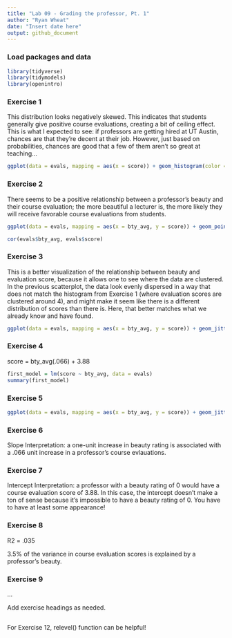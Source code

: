 ```yaml
---
title: "Lab 09 - Grading the professor, Pt. 1"
author: "Ryan Wheat"
date: "Insert date here"
output: github_document
---
```


### Load packages and data

```r
library(tidyverse) 
library(tidymodels)
library(openintro)
```

### Exercise 1

This distribution looks negatively skewed. This indicates that students generally give positive course evaluations, creating a bit of ceiling effect. This is what I expected to see: if professors are getting hired at UT Austin, chances are that they're decent at their job. However, just based on probabilities, chances are good that a few of them aren't so great at teaching...

```r

ggplot(data = evals, mapping = aes(x = score)) + geom_histogram(color = "grey", fill = "darkorange4") + labs(x = "Course Evaluation Score", y = "Count", title = "Course Evaluation Ratings at UT Austin") + theme_bw()

```


### Exercise 2

There seems to be a positive relationship between a professor's beauty and their course evaluation; the more beautiful a lecturer is, the more likely they will receive favorable course evaluations from students.

```r

ggplot(data = evals, mapping = aes(x = bty_avg, y = score)) + geom_point() + geom_smooth(color = "black") + labs(x = "Beauty Rating", y = "Course Evaluation")

cor(evals$bty_avg, evals$score)

```

### Exercise 3

This is a better visualization of the relationship between beauty and evaluation score, because it allows one to see where the data are clustered. In the previous scatterplot, the data look evenly dispersed in a way that does not match the histogram from Exercise 1 (where evaluation scores are clustered around 4), and might make it seem like there is a different distribution of scores than there is. Here, that better matches what we already know and have found.

```r

ggplot(data = evals, mapping = aes(x = bty_avg, y = score)) + geom_jitter() + geom_smooth(color = "black") + labs(x = "Beauty Rating", y = "Course Evaluation")

```

### Exercise 4

score = bty_avg(.066) + 3.88

```r

first_model = lm(score ~ bty_avg, data = evals)
summary(first_model)

```

### Exercise 5

```r

ggplot(data = evals, mapping = aes(x = bty_avg, y = score)) + geom_jitter() + geom_smooth(method = lm, color = "darkorange4", se = FALSE) + labs(x = "Beauty Rating", y = "Course Evaluation")

```

### Exercise 6

Slope Interpretation: a one-unit increase in beauty rating is associated with a .066 unit increase in a professor's course evlauations.

### Exercise 7

Intercept Interpretation: a professor with a beauty rating of 0 would have a course evaluation score of 3.88. In this case, the intercept doesn't make a ton of sense because it's impossible to have a beauty rating of 0. You have to have at least some appearance!

### Exercise 8

R2 = .035

3.5% of the variance in course evaluation scores is explained by a professor's beauty.

### Exercise 9

...

Add exercise headings as needed.

## 
For Exercise 12, relevel() function can be helpful! 
